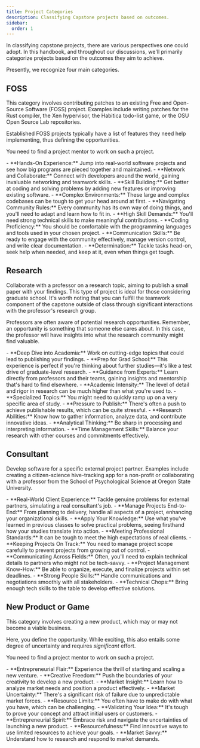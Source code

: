 ```yaml
---
title: Project Categories
description: Classifying Capstone projects based on outcomes.
sidebar:
  order: 1
---
```



In classifying capstone projects, there are various perspectives one could adopt. In this handbook, and throughout our discussions, we'll primarily categorize projects based on the outcomes they aim to achieve. 

<LinkCard
  title="How will these categories be graded?"
  description="Learn about the different outcomes."
  href="/project-evaluation/rubrics/#verification-and-validation"
/>

Presently, we recognize four main categories. 

## FOSS

This category involves contributing patches to an existing Free and Open-Source Software (FOSS) project. Examples include writing patches for the Rust compiler, the Xen hypervisor, the Habitica todo-list game, or the OSU Open Source Lab repositories.

Established FOSS projects typically have a list of features they need help implementing, thus defining the opportunities.

You need to find a project mentor to work on such a project.

<Tabs syncKey="trio">
  <TabItem label="Benefits" icon="rocket">
    - **Hands-On Experience:** Jump into real-world software projects and see how big programs are pieced together and maintained.
    - **Network and Collaborate:** Connect with developers around the world, gaining invaluable networking and teamwork skills.
    - **Skill Building:** Get better at coding and solving problems by adding new features or improving existing software.
  </TabItem>
  <TabItem label="Challenges" icon="puzzle">
    - **Complex Environments:** These large and complex codebases can be tough to get your head around at first.
    - **Navigating Community Rules:** Every community has its own way of doing things, and you'll need to adapt and learn how to fit in.
    - **High Skill Demands:** You'll need strong technical skills to make meaningful contributions.
  </TabItem>
  <TabItem label="Requirements" icon="approve-check-circle">
    - **Coding Proficiency:** You should be comfortable with the programming languages and tools used in your chosen project.
    - **Communication Skills:** Be ready to engage with the community effectively, manage version control, and write clear documentation.
    - **Determination:** Tackle tasks head-on, seek help when needed, and keep at it, even when things get tough.
  </TabItem>
</Tabs>

## Research

Collaborate with a professor on a research topic, aiming to publish a small paper with your findings. This type of project is ideal for those considering graduate school. It's worth noting that you can fulfill the teamwork component of the capstone outside of class through significant interactions with the professor's research group.

Professors are often aware of potential research opportunities. Remember, an opportunity is something that someone else cares about. In this case, the professor will have insights into what the research community might find valuable.

<Tabs syncKey="trio">
  <TabItem label="Benefits" icon="rocket">
    - **Deep Dive into Academia:** Work on cutting-edge topics that could lead to publishing your findings.
    - **Prep for Grad School:** This experience is perfect if you're thinking about further studies—it's like a test drive of graduate-level research.
    - **Guidance from Experts:** Learn directly from professors and their teams, gaining insights and mentorship that's hard to find elsewhere.
  </TabItem>
  <TabItem label="Challenges" icon="puzzle">
    - **Academic Intensity:** The level of detail and rigor in research can be much higher than what you're used to.
    - **Specialized Topics:** You might need to quickly ramp up on a very specific area of study.
    - **Pressure to Publish:** There's often a push to achieve publishable results, which can be quite stressful.
  </TabItem>
  <TabItem label="Requirements" icon="approve-check-circle">
    - **Research Abilities:** Know how to gather information, analyze data, and contribute innovative ideas.
    - **Analytical Thinking:** Be sharp in processing and interpreting information.
    - **Time Management Skills:** Balance your research with other courses and commitments effectively.
  </TabItem>
</Tabs>

## Consultant

Develop software for a specific external project partner. Examples include creating a citizen-science hive-tracking app for a non-profit or collaborating with a professor from the School of Psychological Science at Oregon State University.

<Tabs syncKey="trio">
  <TabItem label="Benefits" icon="rocket">
    - **Real-World Client Experience:** Tackle genuine problems for external partners, simulating a real consultant's job.
    - **Manage Projects End-to-End:** From planning to delivery, handle all aspects of a project, enhancing your organizational skills.
    - **Apply Your Knowledge:** Use what you've learned in previous classes to solve practical problems, seeing firsthand how your studies translate into action.
  </TabItem>
  <TabItem label="Challenges" icon="puzzle">
    - **Meeting Professional Standards:** It can be tough to meet the high expectations of real clients.
    - **Keeping Projects On Track:** You need to manage project scope carefully to prevent projects from growing out of control.
    - **Communicating Across Fields:** Often, you'll need to explain technical details to partners who might not be tech-savvy.
  </TabItem>
  <TabItem label="Requirements" icon="approve-check-circle">
    - **Project Management Know-How:** Be able to organize, execute, and finalize projects within set deadlines.
    - **Strong People Skills:** Handle communications and negotiations smoothly with all stakeholders.
    - **Technical Chops:** Bring enough tech skills to the table to develop effective solutions.
  </TabItem>
</Tabs>

## New Product or Game

This category involves creating a new product, which may or may not become a viable business.

Here, you define the opportunity. While exciting, this also entails some degree of uncertainty and requires *significant* effort.

You need to find a project mentor to work on such a project.

<Tabs syncKey="trio">
  <TabItem label="Benefits" icon="rocket">
    - **Entrepreneurial Flair:** Experience the thrill of starting and scaling a new venture.
    - **Creative Freedom:** Push the boundaries of your creativity to develop a new product.
    - **Market Insight:** Learn how to analyze market needs and position a product effectively.
  </TabItem>
  <TabItem label="Challenges" icon="puzzle">
    - **Market Uncertainty:** There's a significant risk of failure due to unpredictable market forces.
    - **Resource Limits:** You often have to make do with what you have, which can be challenging.
    - **Validating Your Idea:** It's tough to prove your concept and attract initial users or customers.
  </TabItem>
  <TabItem label="Requirements" icon="approve-check-circle">
    - **Entrepreneurial Spirit:** Embrace risk and navigate the uncertainties of launching a new product.
    - **Resourcefulness:** Find innovative ways to use limited resources to achieve your goals.
    - **Market Savvy:** Understand how to research and respond to market demands.
  </TabItem>
</Tabs>
